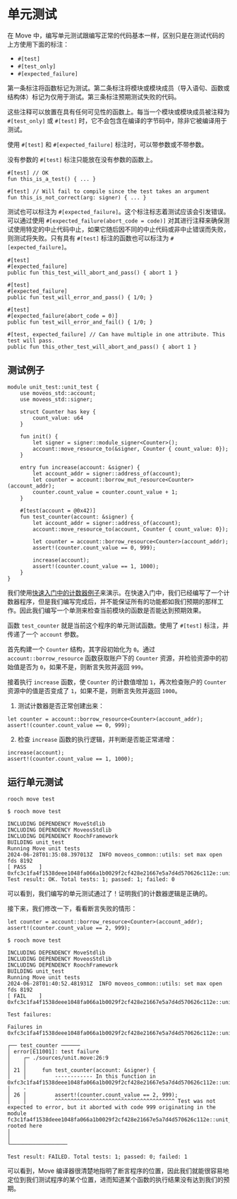 # 单元测试

在 Move 中，编写单元测试跟编写正常的代码基本一样，区别只是在测试代码的上方使用下面的标注：

- `#[test]`
- `#[test_only]`
- `#[expected_failure]`

第一条标注将函数标记为测试。第二条标注将模块或模块成员（导入语句、函数或结构体）标记为仅用于测试。第三条标注预期测试失败的代码。

这些注释可以放置在具有任何可见性的函数上。每当一个模块或模块成员被注释为 `#[test_only]` 或 `#[test]` 时，它不会包含在编译的字节码中，除非它被编译用于测试。

使用 `#[test]` 和 `#[expected_failure]` 标注时，可以带参数或不带参数。

没有参数的 `#[test]` 标注只能放在没有参数的函数上。

```move
#[test] // OK
fun this_is_a_test() { ... }

#[test] // Will fail to compile since the test takes an argument
fun this_is_not_correct(arg: signer) { ... }
```

测试也可以标注为 `#[expected_failure]`。这个标注标志着测试应该会引发错误。可以通过使用 `#[expected_failure(abort_code = code)]` 对其进行注释来确保测试使用特定的中止代码中止，如果它随后因不同的中止代码或非中止错误而失败，则测试将失败。只有具有 `#[test]` 标注的函数也可以标注为 `#[expected_failure]`。

```move
#[test]
#[expected_failure]
public fun this_test_will_abort_and_pass() { abort 1 }

#[test]
#[expected_failure]
public fun test_will_error_and_pass() { 1/0; }

#[test]
#[expected_failure(abort_code = 0)]
public fun test_will_error_and_fail() { 1/0; }

#[test, expected_failure] // Can have multiple in one attribute. This test will pass.
public fun this_other_test_will_abort_and_pass() { abort 1 }
```

## 测试例子

```move
module unit_test::unit_test {
    use moveos_std::account;
    use moveos_std::signer;

    struct Counter has key {
        count_value: u64
    }

    fun init() {
        let signer = signer::module_signer<Counter>();
        account::move_resource_to(&signer, Counter { count_value: 0});
    }

    entry fun increase(account: &signer) {
        let account_addr = signer::address_of(account);
        let counter = account::borrow_mut_resource<Counter>(account_addr);
        counter.count_value = counter.count_value + 1;
    }

    #[test(account = @0x42)]
    fun test_counter(account: &signer) {
        let account_addr = signer::address_of(account);
        account::move_resource_to(account, Counter { count_value: 0});

        let counter = account::borrow_resource<Counter>(account_addr);
        assert!(counter.count_value == 0, 999);

        increase(account);
        assert!(counter.count_value == 1, 1000);
    }
}
```

我们使用[快速入门中的计数器例子](../tutorial/counter)来演示。在快速入门中，我们已经编写了一个计数器程序，但是我们编写完成后，并不能保证所有的功能都如我们预期的那样工作。因此我们编写一个单测来检查当前模块的函数是否能达到预期效果。

函数 `test_counter` 就是当前这个程序的单元测试函数。使用了 `#[test]` 标注，并传递了一个 `account` 参数。

首先构建一个 `Counter` 结构，其字段初始化为 `0`。通过 `account::borrow_resource` 函数获取账户下的 `Counter` 资源，并检验资源中的初始值是否为 `0`，如果不是，则断言失败并返回 `999`。

接着执行 `increase` 函数，使 `Counter` 的计数值增加 `1`，再次检查账户的 `Counter` 资源中的值是否变成了 `1`，如果不是，则断言失败并返回 `1000`。

1. 测试计数器是否正常创建出来：

```move
let counter = account::borrow_resource<Counter>(account_addr);
assert!(counter.count_value == 0, 999);
```

2. 检查 `increase` 函数的执行逻辑，并判断是否能正常递增：

```move
increase(account);
assert!(counter.count_value == 1, 1000);
```

## 运行单元测试

```shell
rooch move test
```

```shell
$ rooch move test

INCLUDING DEPENDENCY MoveStdlib
INCLUDING DEPENDENCY MoveosStdlib
INCLUDING DEPENDENCY RoochFramework
BUILDING unit_test
Running Move unit tests
2024-06-28T01:35:08.397013Z  INFO moveos_common::utils: set max open fds 8192
[ PASS    ] 0xfc3c1fa4f1538deee1048fa066a1b0029f2cf428e21667e5a7d4d570626c112e::unit_test::test_counter
Test result: OK. Total tests: 1; passed: 1; failed: 0
```

可以看到，我们编写的单元测试通过了！证明我们的计数器逻辑是正确的。

接下来，我们修改一下，看看断言失败的情形：

```move
let counter = account::borrow_resource<Counter>(account_addr);
assert!(counter.count_value == 2, 999);
```

```shell
$ rooch move test

INCLUDING DEPENDENCY MoveStdlib
INCLUDING DEPENDENCY MoveosStdlib
INCLUDING DEPENDENCY RoochFramework
BUILDING unit_test
Running Move unit tests
2024-06-28T01:40:52.481931Z  INFO moveos_common::utils: set max open fds 8192
[ FAIL    ] 0xfc3c1fa4f1538deee1048fa066a1b0029f2cf428e21667e5a7d4d570626c112e::unit_test::test_counter

Test failures:

Failures in 0xfc3c1fa4f1538deee1048fa066a1b0029f2cf428e21667e5a7d4d570626c112e::unit_test:

┌── test_counter ──────
│ error[E11001]: test failure
│    ┌─ ./sources/unit.move:26:9
│    │
│ 21 │     fun test_counter(account: &signer) {
│    │         ------------ In this function in 0xfc3c1fa4f1538deee1048fa066a1b0029f2cf428e21667e5a7d4d570626c112e::unit_test
│    ·
│ 26 │         assert!(counter.count_value == 2, 999);
│    │         ^^^^^^^^^^^^^^^^^^^^^^^^^^^^^^^^^^^^^^ Test was not expected to error, but it aborted with code 999 originating in the module fc3c1fa4f1538deee1048fa066a1b0029f2cf428e21667e5a7d4d570626c112e::unit_test rooted here
│
│
└──────────────────

Test result: FAILED. Total tests: 1; passed: 0; failed: 1
```

可以看到，Move 编译器很清楚地指明了断言程序的位置，因此我们就能很容易地定位到我们测试程序的某个位置，进而知道某个函数的执行结果没有达到我们的预期。
